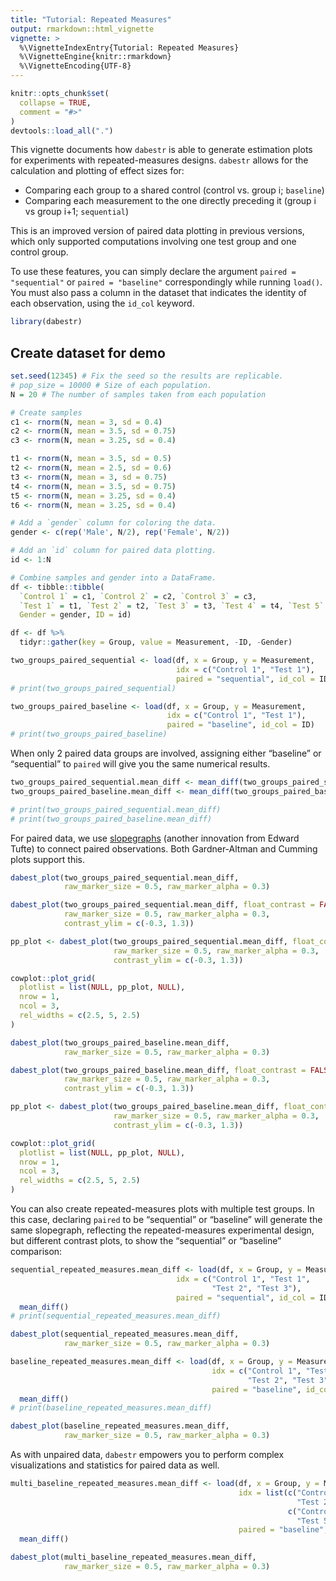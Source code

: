 ```yaml
---
title: "Tutorial: Repeated Measures"
output: rmarkdown::html_vignette
vignette: >
  %\VignetteIndexEntry{Tutorial: Repeated Measures}
  %\VignetteEngine{knitr::rmarkdown}
  %\VignetteEncoding{UTF-8}
---
```


```r
knitr::opts_chunk$set(
  collapse = TRUE,
  comment = "#>"
)
devtools::load_all(".")
```

This vignette documents how `dabestr` is able to generate estimation plots for experiments with repeated-measures designs. `dabestr` allows for the calculation and plotting of effect sizes for:

- Comparing each group to a shared control (control vs. group i; `baseline`)
- Comparing each measurement to the one directly preceding it (group i vs group i+1; `sequential`)

This is an improved version of paired data plotting in previous versions, which only supported computations involving one test group and one control group.

To use these features, you can simply declare the argument `paired = "sequential"` or `paired = "baseline"` correspondingly while running `load()`. You must also pass a column in the dataset that indicates the identity of each observation, using the `id_col` keyword.

```r
library(dabestr)
```

## Create dataset for demo
```r
set.seed(12345) # Fix the seed so the results are replicable.
# pop_size = 10000 # Size of each population.
N = 20 # The number of samples taken from each population

# Create samples
c1 <- rnorm(N, mean = 3, sd = 0.4)
c2 <- rnorm(N, mean = 3.5, sd = 0.75)
c3 <- rnorm(N, mean = 3.25, sd = 0.4)

t1 <- rnorm(N, mean = 3.5, sd = 0.5)
t2 <- rnorm(N, mean = 2.5, sd = 0.6)
t3 <- rnorm(N, mean = 3, sd = 0.75)
t4 <- rnorm(N, mean = 3.5, sd = 0.75)
t5 <- rnorm(N, mean = 3.25, sd = 0.4)
t6 <- rnorm(N, mean = 3.25, sd = 0.4)

# Add a `gender` column for coloring the data.
gender <- c(rep('Male', N/2), rep('Female', N/2))

# Add an `id` column for paired data plotting.
id <- 1:N

# Combine samples and gender into a DataFrame.
df <- tibble::tibble(
  `Control 1` = c1, `Control 2` = c2, `Control 3` = c3,
  `Test 1` = t1, `Test 2` = t2, `Test 3` = t3, `Test 4` = t4, `Test 5` = t5, `Test 6` = t6,
  Gender = gender, ID = id)

df <- df %>%
  tidyr::gather(key = Group, value = Measurement, -ID, -Gender)
```

```r
two_groups_paired_sequential <- load(df, x = Group, y = Measurement,
                                     idx = c("Control 1", "Test 1"),
                                     paired = "sequential", id_col = ID)
# print(two_groups_paired_sequential)
```

```r
two_groups_paired_baseline <- load(df, x = Group, y = Measurement,
                                   idx = c("Control 1", "Test 1"),
                                   paired = "baseline", id_col = ID)
# print(two_groups_paired_baseline)
```

When only 2 paired data groups are involved, assigning either "baseline" or "sequential" to `paired` will give you the same numerical results. 
```r
two_groups_paired_sequential.mean_diff <- mean_diff(two_groups_paired_sequential)
two_groups_paired_baseline.mean_diff <- mean_diff(two_groups_paired_baseline)
```

```r
# print(two_groups_paired_sequential.mean_diff)
# print(two_groups_paired_baseline.mean_diff)
```

For paired data, we use [slopegraphs](https://www.edwardtufte.com/bboard/q-and-a-fetch-msg?msg_id=0003nk) (another innovation from Edward Tufte) to connect paired observations. Both Gardner-Altman and Cumming plots support this.

```r
dabest_plot(two_groups_paired_sequential.mean_diff,
            raw_marker_size = 0.5, raw_marker_alpha = 0.3)
```

```r
dabest_plot(two_groups_paired_sequential.mean_diff, float_contrast = FALSE,
            raw_marker_size = 0.5, raw_marker_alpha = 0.3,
            contrast_ylim = c(-0.3, 1.3))
```

```r
pp_plot <- dabest_plot(two_groups_paired_sequential.mean_diff, float_contrast = FALSE,
                       raw_marker_size = 0.5, raw_marker_alpha = 0.3,
                       contrast_ylim = c(-0.3, 1.3))

cowplot::plot_grid(
  plotlist = list(NULL, pp_plot, NULL),
  nrow = 1,
  ncol = 3,
  rel_widths = c(2.5, 5, 2.5)
)
```

```r
dabest_plot(two_groups_paired_baseline.mean_diff,
            raw_marker_size = 0.5, raw_marker_alpha = 0.3)
```

```r
dabest_plot(two_groups_paired_baseline.mean_diff, float_contrast = FALSE,
            raw_marker_size = 0.5, raw_marker_alpha = 0.3,
            contrast_ylim = c(-0.3, 1.3))
```

```r
pp_plot <- dabest_plot(two_groups_paired_baseline.mean_diff, float_contrast = FALSE,
                       raw_marker_size = 0.5, raw_marker_alpha = 0.3,
                       contrast_ylim = c(-0.3, 1.3))

cowplot::plot_grid(
  plotlist = list(NULL, pp_plot, NULL),
  nrow = 1,
  ncol = 3,
  rel_widths = c(2.5, 5, 2.5)
)
```

You can also create repeated-measures plots with multiple test groups. In this case, declaring `paired` to be "sequential" or "baseline" will generate the same slopegraph, reflecting the repeated-measures experimental design, but different contrast plots, to show the "sequential" or "baseline" comparison:

```r
sequential_repeated_measures.mean_diff <- load(df, x = Group, y = Measurement,
                                     idx = c("Control 1", "Test 1",
                                             "Test 2", "Test 3"),
                                     paired = "sequential", id_col = ID) %>%
  mean_diff()
# print(sequential_repeated_measures.mean_diff)
```

```r
dabest_plot(sequential_repeated_measures.mean_diff,
            raw_marker_size = 0.5, raw_marker_alpha = 0.3)
```

```r
baseline_repeated_measures.mean_diff <- load(df, x = Group, y = Measurement,
                                             idx = c("Control 1", "Test 1",
                                                     "Test 2", "Test 3"),
                                             paired = "baseline", id_col = ID) %>%
  mean_diff()
# print(baseline_repeated_measures.mean_diff)
```

```r
dabest_plot(baseline_repeated_measures.mean_diff,
            raw_marker_size = 0.5, raw_marker_alpha = 0.3)
```

As with unpaired data, `dabestr` empowers you to perform complex visualizations and statistics for paired data as well.

```r
multi_baseline_repeated_measures.mean_diff <- load(df, x = Group, y = Measurement,
                                                   idx = list(c("Control 1", "Test 1",
                                                                "Test 2", "Test 3"),
                                                              c("Control 2", "Test 4", 
                                                                "Test 5", "Test 6")),
                                                   paired = "baseline", id_col = ID) %>%
  mean_diff()

dabest_plot(multi_baseline_repeated_measures.mean_diff,
            raw_marker_size = 0.5, raw_marker_alpha = 0.3)
```